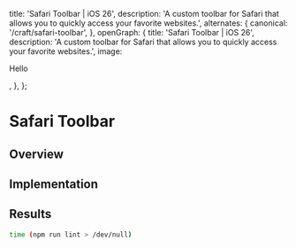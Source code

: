   title: 'Safari Toolbar | iOS 26',
  description: 'A custom toolbar for Safari that allows you to quickly access your favorite websites.',
  alternates: {
    canonical: '/craft/safari-toolbar',
  },
  openGraph: {
    title: 'Safari Toolbar | iOS 26',
    description: 'A custom toolbar for Safari that allows you to quickly access your favorite websites.',
    image: <div>
     <p>Hello</p>
    </div>,
  },
};


# Safari Toolbar

## Overview

## Implementation

## Results


```bash
time (npm run lint > /dev/null)
```